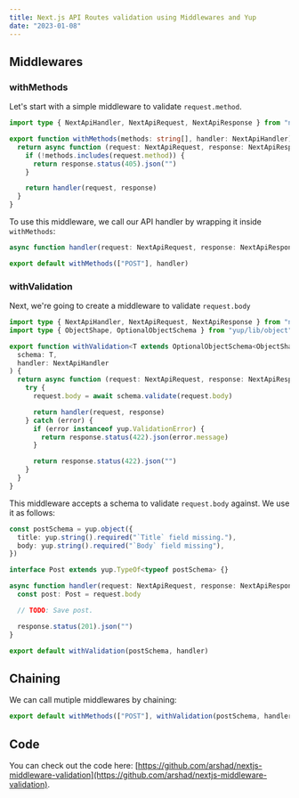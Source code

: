 ```yaml
---
title: Next.js API Routes validation using Middlewares and Yup
date: "2023-01-08"
---
```


## Middlewares

### withMethods

Let's start with a simple middleware to validate `request.method`.

```ts
import type { NextApiHandler, NextApiRequest, NextApiResponse } from "next"

export function withMethods(methods: string[], handler: NextApiHandler) {
  return async function (request: NextApiRequest, response: NextApiResponse) {
    if (!methods.includes(request.method)) {
      return response.status(405).json("")
    }

    return handler(request, response)
  }
}
```

To use this middleware, we call our API handler by wrapping it inside `withMethods`:

```ts
async function handler(request: NextApiRequest, response: NextApiResponse) {}

export default withMethods(["POST"], handler)
```

### withValidation

Next, we're going to create a middleware to validate `request.body`

```ts
import type { NextApiHandler, NextApiRequest, NextApiResponse } from "next"
import type { ObjectShape, OptionalObjectSchema } from "yup/lib/object"

export function withValidation<T extends OptionalObjectSchema<ObjectShape>>(
  schema: T,
  handler: NextApiHandler
) {
  return async function (request: NextApiRequest, response: NextApiResponse) {
    try {
      request.body = await schema.validate(request.body)

      return handler(request, response)
    } catch (error) {
      if (error instanceof yup.ValidationError) {
        return response.status(422).json(error.message)
      }

      return response.status(422).json("")
    }
  }
}
```

This middleware accepts a schema to validate `request.body` against. We use it as follows:

```ts
const postSchema = yup.object({
  title: yup.string().required("`Title` field missing."),
  body: yup.string().required("`Body` field missing"),
})

interface Post extends yup.TypeOf<typeof postSchema> {}

async function handler(request: NextApiRequest, response: NextApiResponse) {
  const post: Post = request.body

  // TODO: Save post.

  response.status(201).json("")
}

export default withValidation(postSchema, handler)
```

## Chaining

We can call mutiple middlewares by chaining:

```ts title="pages/api/posts"
export default withMethods(["POST"], withValidation(postSchema, handler))
```

## Code

You can check out the code here: [https://github.com/arshad/nextjs-middleware-validation](https://github.com/arshad/nextjs-middleware-validation).
